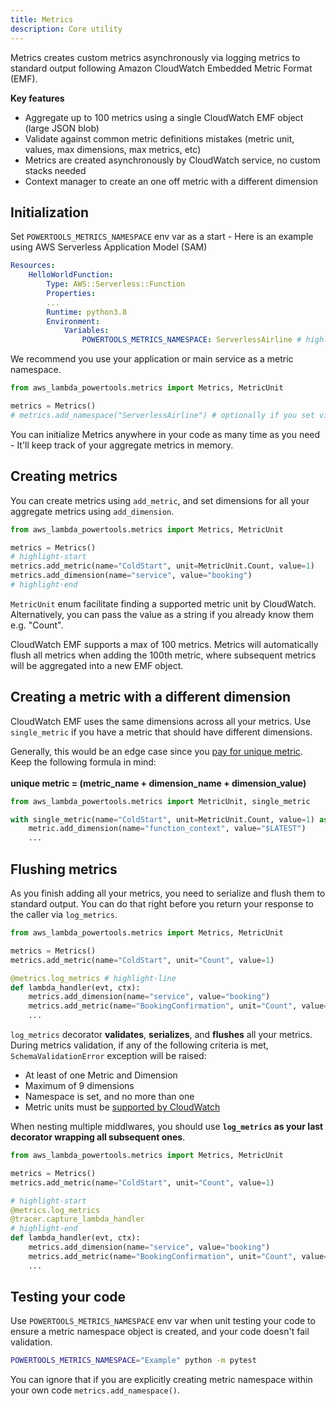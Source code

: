 ```yaml
---
title: Metrics
description: Core utility
---
```



Metrics creates custom metrics asynchronously via logging metrics to standard output following Amazon CloudWatch Embedded Metric Format (EMF).

**Key features**

* Aggregate up to 100 metrics using a single CloudWatch EMF object (large JSON blob)
* Validate against common metric definitions mistakes (metric unit, values, max dimensions, max metrics, etc)
* Metrics are created asynchronously by CloudWatch service, no custom stacks needed
* Context manager to create an one off metric with a different dimension

## Initialization

Set `POWERTOOLS_METRICS_NAMESPACE` env var as a start - Here is an example using AWS Serverless Application Model (SAM)

```yaml:title=template.yaml
Resources:
    HelloWorldFunction:
        Type: AWS::Serverless::Function
        Properties:
        ...
        Runtime: python3.8
        Environment:
            Variables:
                POWERTOOLS_METRICS_NAMESPACE: ServerlessAirline # highlight-line
```

We recommend you use your application or main service as a metric namespace.

```python:title=app.py
from aws_lambda_powertools.metrics import Metrics, MetricUnit

metrics = Metrics()
# metrics.add_namespace("ServerlessAirline") # optionally if you set via env var
```

You can initialize Metrics anywhere in your code as many time as you need - It'll keep track of your aggregate metrics in memory.

## Creating metrics

You can create metrics using `add_metric`, and set dimensions for all your aggregate metrics using `add_dimension`.

```python:title=app.py
from aws_lambda_powertools.metrics import Metrics, MetricUnit

metrics = Metrics()
# highlight-start
metrics.add_metric(name="ColdStart", unit=MetricUnit.Count, value=1)
metrics.add_dimension(name="service", value="booking")
# highlight-end
```

`MetricUnit` enum facilitate finding a supported metric unit by CloudWatch. Alternatively, you can pass the value as a string if you already know them e.g. "Count".

CloudWatch EMF supports a max of 100 metrics. Metrics will automatically flush all metrics when adding the 100th metric, where subsequent metrics will be aggregated into a new EMF object.

## Creating a metric with a different dimension

CloudWatch EMF uses the same dimensions across all your metrics. Use `single_metric` if you have a metric that should have different dimensions. 

<Note type="info">
  Generally, this would be an edge case since you <a href="https://aws.amazon.com/cloudwatch/pricing/">pay for unique metric</a>. Keep the following formula in mind:
  <br/><br/>
  <strong>unique metric = (metric_name + dimension_name + dimension_value)</strong>
</Note><br/>


```python:title=single_metric.py
from aws_lambda_powertools.metrics import MetricUnit, single_metric

with single_metric(name="ColdStart", unit=MetricUnit.Count, value=1) as metric: # highlight-line
    metric.add_dimension(name="function_context", value="$LATEST")
    ...
```

## Flushing metrics

As you finish adding all your metrics, you need to serialize and flush them to standard output. You can do that right before you return your response to the caller via `log_metrics`.

```python:title=lambda_handler.py
from aws_lambda_powertools.metrics import Metrics, MetricUnit

metrics = Metrics()
metrics.add_metric(name="ColdStart", unit="Count", value=1)

@metrics.log_metrics # highlight-line
def lambda_handler(evt, ctx):
    metrics.add_dimension(name="service", value="booking")
    metrics.add_metric(name="BookingConfirmation", unit="Count", value=1)
    ...
```

`log_metrics` decorator **validates**, **serializes**, and **flushes** all your metrics. During metrics validation, if any of the following criteria is met, `SchemaValidationError` exception will be raised:

* At least of one Metric and Dimension 
* Maximum of 9 dimensions
* Namespace is set, and no more than one
* Metric units must be [supported by CloudWatch](https://docs.aws.amazon.com/AmazonCloudWatch/latest/APIReference/API_MetricDatum.html)

<Note type="warning">
  When nesting multiple middlwares, you should use <strong><code>log_metrics</code> as your last decorator wrapping all subsequent ones</strong>.
</Note><br/>

```python:title=lambda_handler_nested_middlewares.py
from aws_lambda_powertools.metrics import Metrics, MetricUnit

metrics = Metrics()
metrics.add_metric(name="ColdStart", unit="Count", value=1)

# highlight-start
@metrics.log_metrics
@tracer.capture_lambda_handler
# highlight-end
def lambda_handler(evt, ctx):
    metrics.add_dimension(name="service", value="booking")
    metrics.add_metric(name="BookingConfirmation", unit="Count", value=1)
    ...
```

## Testing your code

Use `POWERTOOLS_METRICS_NAMESPACE` env var when unit testing your code to ensure a metric namespace object is created, and your code doesn't fail validation.

```bash:title=pytest_metric_namespace.sh
POWERTOOLS_METRICS_NAMESPACE="Example" python -m pytest
```

You can ignore that if you are explicitly creating metric namespace within your own code `metrics.add_namespace()`.
